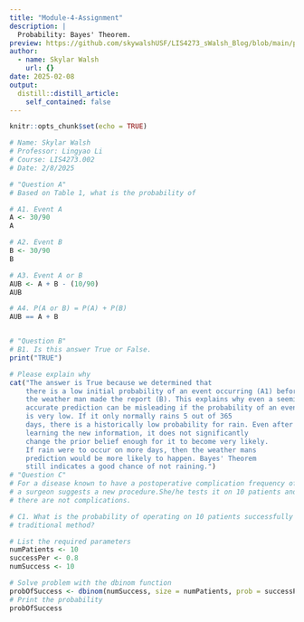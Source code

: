 ```yaml
---
title: "Module-4-Assignment"
description: |
  Probability: Bayes' Theorem.
preview: https://github.com/skywalshUSF/LIS4273_sWalsh_Blog/blob/main/probability.jpg?raw=true
author:
  - name: Skylar Walsh
    url: {}
date: 2025-02-08
output:
  distill::distill_article:
    self_contained: false
---
```



```r
knitr::opts_chunk$set(echo = TRUE)
```

```r
# Name: Skylar Walsh
# Professor: Lingyao Li
# Course: LIS4273.002
# Date: 2/8/2025

# "Question A"
# Based on Table 1, what is the probability of

# A1. Event A
A <- 30/90
A

# A2. Event B
B <- 30/90
B

# A3. Event A or B
AUB <- A + B - (10/90)
AUB

# A4. P(A or B) = P(A) + P(B)
AUB == A + B


# "Question B"
# B1. Is this answer True or False.
print("TRUE")

# Please explain why
cat("The answer is True because we determined that
    there is a low initial probability of an event occurring (A1) before
    the weather man made the report (B). This explains why even a seemingly 
    accurate prediction can be misleading if the probability of an event 
    is very low. If it only normally rains 5 out of 365
    days, there is a historically low probability for rain. Even after
    learning the new information, it does not significantly
    change the prior belief enough for it to become very likely.
    If rain were to occur on more days, then the weather mans
    prediction would be more likely to happen. Bayes' Theorem
    still indicates a good chance of not raining.")
# "Question C"
# For a disease known to have a postoperative complication frequency of 20%, 
# a surgeon suggests a new procedure.She/he tests it on 10 patients and found 
# there are not complications. 

# C1. What is the probability of operating on 10 patients successfully with the
# traditional method?

# List the required parameters
numPatients <- 10
successPer <- 0.8
numSuccess <- 10

# Solve problem with the dbinom function
probOfSuccess <- dbinom(numSuccess, size = numPatients, prob = successPer)
# Print the probability
probOfSuccess






```



